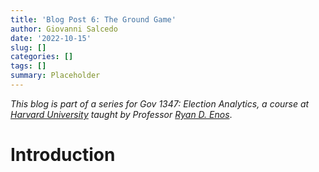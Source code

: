 ```yaml
---
title: 'Blog Post 6: The Ground Game'
author: Giovanni Salcedo
date: '2022-10-15'
slug: []
categories: []
tags: []
summary: Placeholder
---
```


*This blog is part of a series for Gov 1347: Election Analytics, a course at [Harvard University](https://www.harvard.edu/) taught by Professor [Ryan D. Enos](http://ryandenos.com/)*.

# Introduction